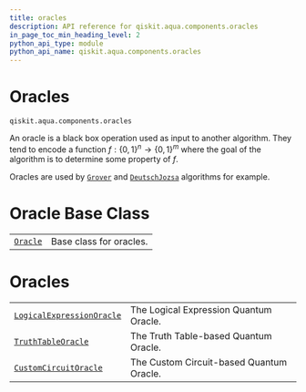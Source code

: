 ```yaml
---
title: oracles
description: API reference for qiskit.aqua.components.oracles
in_page_toc_min_heading_level: 2
python_api_type: module
python_api_name: qiskit.aqua.components.oracles
---
```


<span id="module-qiskit.aqua.components.oracles" />

<span id="qiskit-aqua-components-oracles" />

<span id="oracles-qiskit-aqua-components-oracles" />

# Oracles

<span id="module-qiskit.aqua.components.oracles" />

`qiskit.aqua.components.oracles`

An oracle is a black box operation used as input to another algorithm. They tend to encode a function $f:\{0,1\}^n \rightarrow \{0,1\}^m$ where the goal of the algorithm is to determine some property of $f$.

Oracles are used by [`Grover`](qiskit.aqua.algorithms.Grover "qiskit.aqua.algorithms.Grover") and [`DeutschJozsa`](qiskit.aqua.algorithms.DeutschJozsa "qiskit.aqua.algorithms.DeutschJozsa") algorithms for example.

# Oracle Base Class

|                                                                                           |                         |
| ----------------------------------------------------------------------------------------- | ----------------------- |
| [`Oracle`](qiskit.aqua.components.oracles.Oracle "qiskit.aqua.components.oracles.Oracle") | Base class for oracles. |

# Oracles

|                                                                                                                                              |                                          |
| -------------------------------------------------------------------------------------------------------------------------------------------- | ---------------------------------------- |
| [`LogicalExpressionOracle`](qiskit.aqua.components.oracles.LogicalExpressionOracle "qiskit.aqua.components.oracles.LogicalExpressionOracle") | The Logical Expression Quantum Oracle.   |
| [`TruthTableOracle`](qiskit.aqua.components.oracles.TruthTableOracle "qiskit.aqua.components.oracles.TruthTableOracle")                      | The Truth Table-based Quantum Oracle.    |
| [`CustomCircuitOracle`](qiskit.aqua.components.oracles.CustomCircuitOracle "qiskit.aqua.components.oracles.CustomCircuitOracle")             | The Custom Circuit-based Quantum Oracle. |

